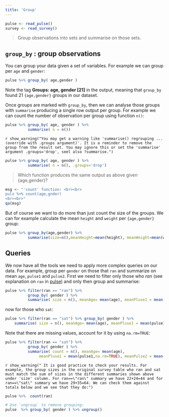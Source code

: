 ```yaml
---
title: 'Group'
---
```


```r
pulse <- read_pulse() 
survey <- read_survey()
```

> Group observations into sets and summarise on those sets.


## `group_by` : group observations

You can group your data given a set of variables. For example we can group per `age` and `gender`: 

```r
pulse %>% group_by( age,gender )
```

Note the tag **Groups: age, gender [21]** in the output, meaning that `group_by` found 21 `{age,gender}` groups in
our dataset. 

Once groups are marked with `group_by`, then we can analyse those groups with `summarise` producing a single row output per group. For example we can count the number of observation per group using function `n()`: 

```r
pulse %>% group_by( age, gender ) %>% 
          summarise( n = n())
```

`r show_warning("You may get a warning like 'summarise() regrouping ... (override with .groups argument)'. It is a reminder to remove the group from the result set. You may ignore this or set the 'summarise' argument .groups='drop', seel also ?summarise.") `

```r
pulse %>% group_by( age, gender ) %>% 
          summarise( n = n(), .groups='drop')
```

> Which function produces the same output as above given {age,gender}?

```r
msg <- "'count' function: <br><br>
puls %>% count(age,gnder)
<br><br>"
qa(msg)
```

But of course we want to do more than just count the size of the groups. We can for example calculate the mean `height` and `weight` per `{age,gender}` group: 

```r
pulse %>% group_by(age,gender) %>% 
          summarise(size=n(),meanHeight=mean(height), meanWeight=mean(weight))
```

<!-- ======================================================= -->

## Queries

We now have all the tools we need to apply more complex queries on our data. For example, group per `gender` on those that `ran` and summarize on mean `age`, `pulse1` and `pulse2`. First we need to filter only those who  *ran* (see explanation on `ran` in [pulse](data.html)) and only then group and summarise:  

```r
pulse %>% filter(ran == "ran") %>% 
          group_by( gender ) %>% 
          summarise( size = n(), meanAge= mean(age), meanPluse1 = mean(pulse1), meanPulse2 = mean( pulse2 ) )
```

now for those who `sat`:

```r
pulse %>% filter(ran == "sat") %>% group_by( gender ) %>% 
    summarise( size = n(), meanAge= mean(age), meanPluse1 = mean(pulse1), meanPulse2 = mean( pulse2 ) )
```

Note that there are missing values, account for it by using `na.rm=TRUE`:  

```r
pulse %>% filter(ran == "sat") %>% 
          group_by( gender ) %>% 
          summarise( count = n(), meanAge= mean(age), 
               meanPluse1 = mean(pulse1,na.rm=TRUE), meanPulse2 = mean( pulse2 , na.rm=TRUE) )
```

`r show_warning(" It is good practice to check your results. For example, the group sizes in the original survey table who ran and sat must match the sum of sizes in the different summaries shown above under 'size' column. For ran==\"ran\" summary we have 22+24=44 and for ran==\"sat\" summary we have 29+35=64. We can check them against totals below and we see that they do:")`

```r
pulse %>%  count(ran) 
```


```r
# Use `ungroup` to remove grouping:
pulse  %>% group_by( gender ) %>% ungroup()
```

